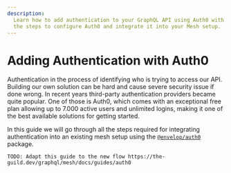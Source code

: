 ```yaml
---
description:
  Learn how to add authentication to your GraphQL API using Auth0 with @envelop/auth0 plugin. Follow
  the steps to configure Auth0 and integrate it into your Mesh setup.
---
```


# Adding Authentication with Auth0

Authentication in the process of identifying who is trying to access our API. Building our own
solution can be hard and cause severe security issue if done wrong. In recent years third-party
authentication providers became quite popular. One of those is Auth0, which comes with an
exceptional free plan allowing up to 7.000 active users and unlimited logins, making it one of the
best available solutions for getting started.

In this guide we will go through all the steps required for integrating authentication into an
existing mesh setup using the [`@envelop/auth0`](https://www.envelop.dev/plugins/use-auth0) package.

`TODO: Adapt this guide to the new flow https://the-guild.dev/graphql/mesh/docs/guides/auth0`
